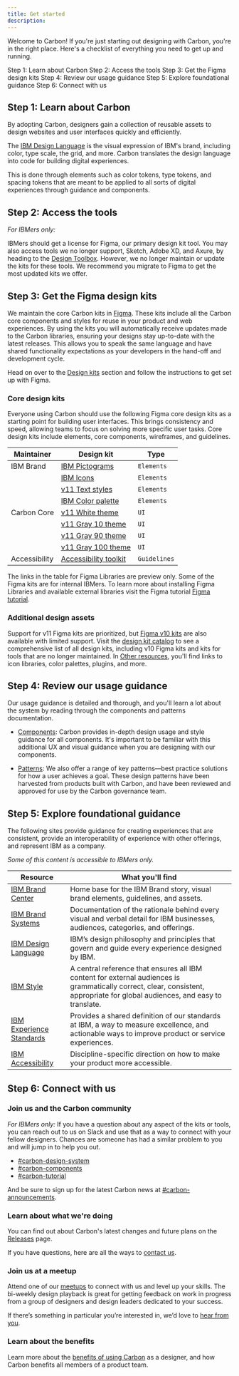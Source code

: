 ```yaml
---
title: Get started
description:
---
```


<PageDescription>

Welcome to Carbon! If you're just starting out designing with Carbon, you're in
the right place. Here's a checklist of everything you need to get up and
running.

</PageDescription>

<AnchorLinks>

<AnchorLink>Step 1: Learn about Carbon</AnchorLink>
<AnchorLink>Step 2: Access the tools</AnchorLink>
<AnchorLink>Step 3: Get the Figma design kits</AnchorLink>
<AnchorLink>Step 4: Review our usage guidance</AnchorLink>
<AnchorLink>Step 5: Explore foundational guidance</AnchorLink>
<AnchorLink>Step 6: Connect with us</AnchorLink>

</AnchorLinks>

## Step 1: Learn about Carbon

By adopting Carbon, designers gain a collection of reusable assets to design
websites and user interfaces quickly and efficiently.

The [IBM Design Language](https://www.ibm.com/design/language/) is the visual
expression of IBM's brand, including color, type scale, the grid, and more.
Carbon translates the design language into code for building digital
experiences.

This is done through elements such as color tokens, type tokens, and spacing
tokens that are meant to be applied to all sorts of digital experiences through
guidance and components.

## Step 2: Access the tools

_For IBMers only:_

IBMers should get a license for Figma, our primary design kit tool. You may also
access tools we no longer support, Sketch, Adobe XD, and Axure, by heading to
the [Design Toolbox](https://w3.ibm.com/design/toolbox/). However, we no longer
maintain or update the kits for these tools. We recommend you migrate to Figma
to get the most updated kits we offer.

<Row className="resource-card-group">

<Column colLg={4} colMd={4} noGutterSm>
  <ResourceCard
    subTitle="Get Figma"
    href="https://w3.ibm.com/design/toolbox/?&_ga=2.49792614.1500760159.1682969477-2020417520.1680805833#/ui-design-tools/figma/README"
    actionIcon="launch">
    <MdxIcon name="figma" />
  </ResourceCard>
</Column>
</Row>

## Step 3: Get the Figma design kits

We maintain the core Carbon kits in [Figma](/designing/kits/figma). These kits
include all the Carbon core components and styles for reuse in your product and
web experiences. By using the kits you will automatically receive updates made
to the Carbon libraries, ensuring your designs stay up-to-date with the latest
releases. This allows you to speak the same language and have shared
functionality expectations as your developers in the hand-off and development
cycle.

Head on over to the [Design kits](/designing/kits/figma) section and follow the
instructions to get set up with Figma.

### Core design kits

Everyone using Carbon should use the following Figma core design kits as a
starting point for building user interfaces. This brings consistency and speed,
allowing teams to focus on solving more specific user tasks. Core design kits
include elements, core components, wireframes, and guidelines.

| Maintainer    | Design kit                                                                                                                     | Type         |
| ------------- | ------------------------------------------------------------------------------------------------------------------------------ | ------------ |
| IBM Brand     | [IBM Pictograms](https://www.figma.com/file/PkUl9UBuvA41GPpyl84NBc/Pictograms---IBM-Design-Language)                           | `Elements`   |
|               | [IBM Icons](https://www.figma.com/file/J5c0d85dSJn9JnBhSYYLmD/Icons---IBM-Design-Language?node-id=129%3A2)                     | `Elements`   |
|               | [v11 Text styles](<https://www.figma.com/file/rK06GY6bvEfokuzrFGdtWB/(v11)-Text-Styles---IBM-Design-Language?node-id=129%3A2>) | `Elements`   |
|               | [IBM Color palette](https://www.figma.com/file/Gvwx2RnAZzDKTjVuC5xOlO/Color-Styles---IBM-Design-Language?node-id=129%3A2)      | `Elements`   |
| Carbon Core   | [v11 White theme](<https://www.figma.com/file/YAnB1jKx0yCUL29j6uSLpg/(v11-BETA)-White-Theme---Carbon-Design-System>)           | `UI`         |
|               | [v11 Gray 10 theme](<https://www.figma.com/file/0sd447WTcazDI6Dq9tjXOe/(v11-BETA)-Gray-10-Theme---Carbon-Design-System>)       | `UI`         |
|               | [v11 Gray 90 theme](<https://www.figma.com/file/fH8rkv1VUTw5pvFDvO1kPO/(v11-BETA)-Gray-90-Theme---Carbon-Design-System>)       | `UI`         |
|               | [v11 Gray 100 theme](<https://www.figma.com/file/XhRIHF6qGiJQaJ5eOSSBRm/(v11-BETA)-Gray-100-Theme---Carbon-Design-System>)     | `UI`         |
| Accessibility | [Accessibility toolkit](https://www.figma.com/file/zJlvN4TRbslRtyjFuxIDom/IBM-Accessibility-Design-Kit?node-id=0%3A1)          | `Guidelines` |

The links in the table for Figma Libraries are preview only. Some of the Figma
kits are for internal IBMers. To learn more about installing Figma Libraries and
available external libraries visit the Figma tutorial
[Figma tutorial](/designing/kits/figma).

### Additional design assets

Support for v11 Figma kits are prioritized, but
[Figma v10 kits](https://next.carbondesignsystem.com/design-kits?q=v10&tool[]=figma)
are also available with limited support. Visit the
[design kit catalog](https://next.carbondesignsystem.com/design-kits) to see a
comprehensive list of all design kits, including v10 Figma kits and kits for
tools that are no longer maintained. In
[Other resources](/designing/design-resources/), you'll find links to icon
libraries, color palettes, plugins, and more.

## Step 4: Review our usage guidance

Our usage guidance is detailed and thorough, and you'll learn a lot about the
system by reading through the components and patterns documentation.

- [Components](/components/overview): Carbon provides in-depth design usage and
  style guidance for all components. It's important to be familiar with this
  additional UX and visual guidance when you are designing with our components.

- [Patterns](/patterns/overview): We also offer a range of key patterns—best
  practice solutions for how a user achieves a goal. These design patterns have
  been harvested from products built with Carbon, and have been reviewed and
  approved for use by the Carbon governance team.

## Step 5: Explore foundational guidance

The following sites provide guidance for creating experiences that are
consistent, provide an interoperability of experience with other offerings, and
represent IBM as a company.

_Some of this content is accessible to IBMers only._

| **Resource**                                                                                                                | **What you'll find**                                                                                                                                                          |
| --------------------------------------------------------------------------------------------------------------------------- | ----------------------------------------------------------------------------------------------------------------------------------------------------------------------------- |
| [IBM Brand Center](https://www.ibm.com/brand/)                                                                              | Home base for the IBM Brand story, visual brand elements, guidelines, and assets.                                                                                             |
| [IBM Brand Systems](https://www.ibm.com/brand/experience-guides)                                                            | Documentation of the rationale behind every visual and verbal detail for IBM businesses, audiences, categories, and offerings.                                                |
| [IBM Design Language](https://www.ibm.com/design/language/)                                                                 | IBM’s design philosophy and principles that govern and guide every experience designed by IBM.                                                                                |
| [IBM Style](https://ibmdocs-test.mybluemix.net/docs/en/ibm-style?_ga=2.139068405.716538948.1649782752-687898146.1623775061) | A central reference that ensures all IBM content for external audiences is grammatically correct, clear, consistent, appropriate for global audiences, and easy to translate. |
| [IBM Experience Standards](https://w3.ibm.com/design/experience-standards/)                                                 | Provides a shared definition of our standards at IBM, a way to measure excellence, and actionable ways to improve product or service experiences.                             |
| [IBM Accessibility](https://www.ibm.com/able/)                                                                              | Discipline-specific direction on how to make your product more accessible.                                                                                                    |

## Step 6: Connect with us

### Join us and the Carbon community

_For IBMers only:_ If you have a question about any aspect of the kits or tools,
you can reach out to us on Slack and use that as a way to connect with your
fellow designers. Chances are someone has had a similar problem to you and will
jump in to help you out.

- [#carbon-design-system](https://ibm-studios.slack.com/messages/C0M053VPT/)
- [#carbon-components](https://ibm-studios.slack.com/archives/C046Y0YUD)
- [#carbon-tutorial](https://ibm-studios.slack.com/archives/CJUGA7P6H)

And be sure to sign up for the latest Carbon news at
[#carbon-announcements](https://ibm-studios.slack.com/archives/CJ35H36MP).

### Learn about what we're doing

You can find out about Carbon's latest changes and future plans on the
[Releases](/all-about-carbon/releases/) page.

If you have questions, here are all the ways to [contact us](/help/contact-us).

### Join us at a meetup

Attend one of our [meetups](/whats-happening/meetups) to connect with us and
level up your skills. The bi-weekly design playback is great for getting
feedback on work in progress from a group of designers and design leaders
dedicated to your success.

If there’s something in particular you’re interested in, we’d love to
[hear from you](https://github.com/carbon-design-system/carbon-website/issues/new/choose).

### Learn about the benefits

Learn more about the
[benefits of using Carbon](/all-about-carbon/who-uses-carbon/) as a designer,
and how Carbon benefits all members of a product team.
